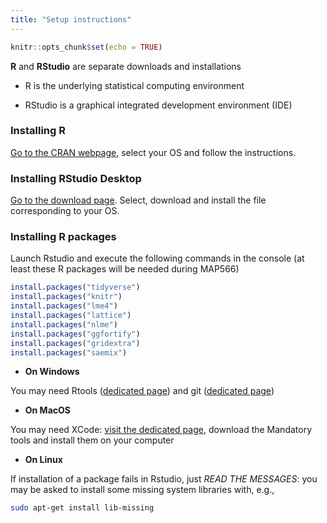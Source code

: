 ```yaml
---
title: "Setup instructions"
---
```


```r
knitr::opts_chunk$set(echo = TRUE)
```

**R** and **RStudio** are separate downloads and installations

- R is the underlying statistical computing environment

- RStudio is a graphical integrated development environment (IDE)

### Installing R {.unnumbered}

[Go to the CRAN webpage](https://cran.r-project.org/), select your OS and follow the instructions.

### Installing RStudio Desktop  {.unnumbered}

[Go to the download page](https://rstudio.com/products/rstudio/download/#download). Select, download and install the file corresponding to your OS.

### Installing R packages  {.unnumbered}

Launch Rstudio and execute the following commands in the console (at least these R packages will be needed during MAP566)

```r
install.packages("tidyverse")
install.packages("knitr")
install.packages("lme4")
install.packages("lattice")
install.packages("nlme")
install.packages("ggfortify")
install.packages("gridextra")
install.packages("saemix")
```

- **On Windows**

You may need Rtools ([dedicated page](https://cran.r-project.org/bin/windows/Rtools/)) and git ([dedicated page](https://git-scm.com/download/win))

- **On MacOS**

You may need XCode: [visit the dedicated page](https://mac.r-project.org/tools/), download the Mandatory tools and install them on your computer

- **On Linux**

If installation of a package fails in Rstudio, just _READ THE MESSAGES_: you may be asked to install some missing system libraries with, e.g.,

```bash
sudo apt-get install lib-missing
```
